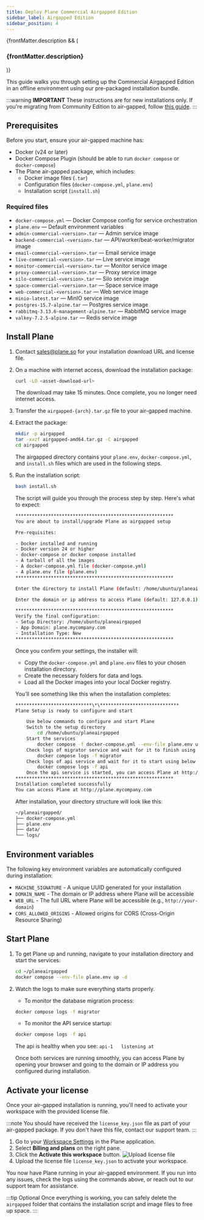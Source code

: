 ```yaml
---
title: Deploy Plane Commercial Airgapped Edition
sidebar_label: Airgapped Edition
sidebar_position: 4
---
```


{frontMatter.description && (

<h3 className="description">{frontMatter.description}</h3>
)}

This guide walks you through setting up the Commercial Airgapped Edition in an
offline environment using our pre-packaged installation bundle.

:::warning
**IMPORTANT**
These instructions are for new installations only. If you're migrating from
Community Edition to air-gapped, follow [this guide](/self-hosting/manage/community-to-airgapped).
:::

## Prerequisites

Before you start, ensure your air-gapped machine has:

- Docker (v24 or later)
- Docker Compose Plugin (should be able to run `docker compose` or `docker-compose`)
- The Plane air-gapped package, which includes:
  - Docker image files (`.tar`)
  - Configuration files (`docker-compose.yml`, `plane.env`)
  - Installation script (`install.sh`)

### Required files

- `docker-compose.yml` — Docker Compose config for service orchestration
- `plane.env` — Default environment variables
- `admin-commercial-<version>.tar` — Admin service image
- `backend-commercial-<version>.tar` — API/worker/beat-worker/migrator image
- `email-commercial-<version>.tar` — Email service image
- `live-commercial-<version>.tar` — Live service image
- `monitor-commercial-<version>.tar` — Monitor service image
- `proxy-commercial-<version>.tar` — Proxy service image
- `silo-commercial-<version>.tar` — Silo service image
- `space-commercial-<version>.tar` — Space service image
- `web-commercial-<version>.tar` — Web service image
- `minio-latest.tar` — MinIO service image
- `postgres-15.7-alpine.tar` — Postgres service image
- `rabbitmq-3.13.6-management-alpine.tar` — RabbitMQ service image
- `valkey-7.2.5-alpine.tar` — Redis service image

## Install Plane

1. Contact sales@plane.so for your installation download URL and license file.
2. On a machine with internet access, download the installation package:
   ```bash
   curl -LO <asset-download-url>
   ```
   The download may take 15 minutes. Once complete, you no longer need internet
   access.
3. Transfer the `airgapped-{arch}.tar.gz` file to your air-gapped machine.
4. Extract the package:
   ```bash
   mkdir -p airgapped
   tar -xvzf airgapped-amd64.tar.gz -C airgapped
   cd airgapped
   ```
   The airgapped directory contains your `plane.env`, `docker-compose.yml`, and
   `install.sh` files which are used in the following steps.
5. Run the installation script:

   ```bash
   bash install.sh
   ```

   The script will guide you through the process step by step. Here's what to
   expect:

   ```bash
   **********************************************************
   You are about to install/upgrade Plane as airgapped setup

   Pre-requisites:

   - Docker installed and running
   - Docker version 24 or higher
   - docker-compose or docker compose installed
   - A tarball of all the images
   - A docker-compose.yml file (docker-compose.yml)
   - A plane.env file (plane.env)
   **********************************************************

   Enter the directory to install Plane (default: /home/ubuntu/planeairgapped):

   Enter the domain or ip address to access Plane (default: 127.0.0.1): plane.mycompany.com

   **********************************************************
   Verify the final configuration:
   - Setup Directory: /home/ubuntu/planeairgapped
   - App Domain: plane.mycompany.com
   - Installation Type: New
   **********************************************************
   ```

   Once you confirm your settings, the installer will:
   - Copy the `docker-compose.yml` and `plane.env` files to your chosen installation directory.
   - Create the necessary folders for data and logs.
   - Load all the Docker images into your local Docker registry.

   You'll see something like this when the installation completes:

   ```bash
   ****************************\*\*****************************
   Plane Setup is ready to configure and start

       Use below commands to configure and start Plane
       Switch to the setup directory
           cd /home/ubuntu/planeairgapped
       Start the services
           docker compose -f docker-compose.yml --env-file plane.env up -d
       Check logs of migrator service and wait for it to finish using below command
           docker compose logs -f migrator
       Check logs of api service and wait for it to start using below command
           docker compose logs -f api
       Once the api service is started, you can access Plane at http://plane.mycompany.com
   **********************************************************
   Installation completed successfully
   You can access Plane at http://plane.mycompany.com
   ```

   After installation, your directory structure will look like this:

   ```bash
   ~/planeairgapped/
   ├── docker-compose.yml
   ├── plane.env
   ├── data/
   └── logs/
   ```

## Environment variables

The following key environment variables are automatically configured during
installation:

- `MACHINE_SIGNATURE` - A unique UUID generated for your installation
- `DOMAIN_NAME` - The domain or IP address where Plane will be accessible
- `WEB_URL` - The full URL where Plane will be accessible (e.g., `http://your-domain`)
- `CORS_ALLOWED_ORIGINS` - Allowed origins for CORS (Cross-Origin Resource Sharing)

## Start Plane

1. To get Plane up and running, navigate to your installation directory and start the services:
   ```bash
   cd ~/planeairgapped
   docker compose --env-file plane.env up -d
   ```
2. Watch the logs to make sure everything starts properly.
   - To monitor the database migration process:

   ```bash
   docker compose logs -f migrator
   ```

   - To monitor the API service startup:

   ```bash
   docker compose logs -f api
   ```

   The api is healthy when you see: `api-1   listening at`

   Once both services are running smoothly, you can access Plane by opening your
   browser and going to the domain or IP address you configured during
   installation.

## Activate your license

Once your air-gapped installation is running, you'll need to activate your
workspace with the provided license file.

:::note
You should have received the `license_key.json` file as part of your air-gapped
package. If you don't have this file, contact our support team.
:::

1. Go to your [Workspace Settings](https://docs.plane.so/core-concepts/workspaces/overview#workspace-settings) in the Plane application.
2. Select **Billing and plans** on the right pane.
3. Click the **Activate this workspace** button.
   ![Upload license file](/images/activate-license/upload-airgapped-license-file.webp#center)
4. Upload the license file `license_key.json` to activate your workspace.

You now have Plane running in your air-gapped environment. If you run into any
issues, check the logs using the commands above, or reach out to our support
team for assistance.

:::tip Optional
Once everything is working, you can safely delete the `airgapped` folder that
contains the installation script and image files to free up space.
:::
